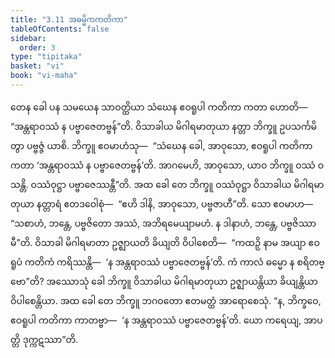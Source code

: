 ```yaml
---
title: "3.11 အဓမ္မိကကတိကာ"
tableOfContents: false
sidebar:
  order: 3
type: "tipitaka"
basket: "vi"
book: "vi-maha"
---
```



<DynamicBreadcrumb />

<Division number="205" book="vi-maha">

<Paragraph number="916" book="vi-maha">
တေန ခေါ ပန သမယေန သာဝတ္ထိယာ သံဃေန ဧဝရူပါ ကတိကာ ကတာ ဟောတိ—  “အန္တရာဝဿံ န ပဗ္ဗာဇေတဗ္ဗန်”တိ. ဝိသာခါယ မိဂါရမာတုယာ နတ္တာ ဘိက္ခူ ဥပသင်္ကမိတွာ ပဗ္ဗဇ္ဇံ ယာစိ. ဘိက္ခူ ဧဝမာဟံသု—  “သံဃေန ခေါ, အာဝုသော, ဧဝရူပါ ကတိကာ ကတာ ‘အန္တရာဝဿံ န ပဗ္ဗာဇေတဗ္ဗန်’တိ. အာဂမေဟိ, အာဝုသော, ယာဝ ဘိက္ခူ ဝဿံ ဝသန္တိ. ဝဿံဝုဋ္ဌာ ပဗ္ဗာဇေဿန္တီ”တိ. အထ ခေါ တေ ဘိက္ခူ ဝဿံဝုဋ္ဌာ ဝိသာခါယ မိဂါရမာတုယာ နတ္တာရံ ဧတဒဝေါစုံ—  “ဧဟိ ဒါနိ, အာဝုသော, ပဗ္ဗဇာဟီ”တိ. သော ဧဝမာဟ—  “သစာဟံ, ဘန္တေ, ပဗ္ဗဇိတော အဿံ, အဘိရမေယျာမဟံ. န ဒါနာဟံ, ဘန္တေ, ပဗ္ဗဇိဿာမီ”တိ. ဝိသာခါ မိဂါရမာတာ ဥဇ္ဈာယတိ ခိယျတိ ဝိပါစေတိ—  “ကထဉှိ နာမ အယျာ ဧဝရူပံ ကတိကံ ကရိဿန္တိ—  ‘န အန္တရာဝဿံ ပဗ္ဗာဇေတဗ္ဗန်’တိ. ကံ ကာလံ ဓမ္မော န စရိတဗ္ဗော”တိ?
</Paragraph>

<Paragraph number="917" book="vi-maha">
အဿောသုံ ခေါ ဘိက္ခူ ဝိသာခါယ မိဂါရမာတုယာ ဥဇ္ဈာယန္တိယာ ခိယျန္တိယာ ဝိပါစေန္တိယာ. အထ ခေါ တေ ဘိက္ခူ ဘဂဝတော ဧတမတ္ထံ အာရောစေသုံ. “န, ဘိက္ခဝေ, ဧဝရူပါ ကတိကာ ကာတဗ္ဗာ—  ‘န အန္တရာဝဿံ ပဗ္ဗာဇေတဗ္ဗန်’တိ. ယော ကရေယျ, အာပတ္တိ ဒုက္ကဋဿာ”တိ.
</Paragraph>
</Division>